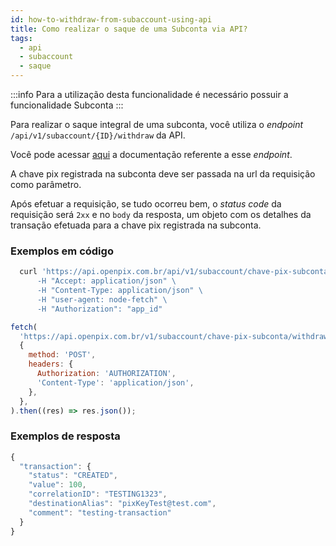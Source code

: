 ```yaml
---
id: how-to-withdraw-from-subaccount-using-api
title: Como realizar o saque de uma Subconta via API?
tags:
  - api
  - subaccount
  - saque
---
```



:::info
Para a utilização desta funcionalidade é necessário possuir a funcionalidade Subconta
:::

Para realizar o saque integral de uma subconta, você utiliza o _endpoint_ `/api/v1/subaccount/{ID}/withdraw` da API.

Você pode acessar [aqui](https://developers.woovi.com.br/api#tag/sub-account-(request-access)/paths/~1api~1v1~1subaccount~1%7Bid%7D~1withdraw/post)
a documentação referente a esse _endpoint_.

A chave pix registrada na subconta deve ser passada na url da requisição como parâmetro.

Após efetuar a requisição, se tudo ocorreu bem, o _status code_ da requisição será `2xx` e no `body` da resposta, um objeto com os detalhes da transação efetuada para a chave pix registrada na subconta.

### Exemplos em código

<Tabs>
  <TabItem value="shell-curl" label="Shell + cURL" default>

```sh
  curl 'https://api.openpix.com.br/api/v1/subaccount/chave-pix-subconta/withdraw -X POST \
      -H "Accept: application/json" \
      -H "Content-Type: application/json" \
      -H "user-agent: node-fetch" \
      -H "Authorization": "app_id"
```

  </TabItem>
  <TabItem value="javascript" label="JavaScript + Fetch" default>

```js
fetch(
  'https://api.openpix.com.br/v1/subaccount/chave-pix-subconta/withdraw',
  {
    method: 'POST',
    headers: {
      Authorization: 'AUTHORIZATION',
      'Content-Type': 'application/json',
    },
  },
).then((res) => res.json());
```

  </TabItem>
</Tabs>

### Exemplos de resposta

```jsx
{
  "transaction": {
    "status": "CREATED",
    "value": 100,
    "correlationID": "TESTING1323",
    "destinationAlias": "pixKeyTest@test.com",
    "comment": "testing-transaction"
  }
}
```
